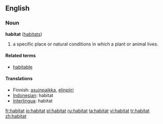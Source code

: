 ==English==
=== Noun ===
'''habitat''' ([[habitats]])

#a specific place or natural conditions in which a plant or animal lives.

==== Related terms ====
*[[habitable]]

==== Translations ====
*Finnish: [[asuinpaikka]], [[elinpiiri]]
*[[Indonesian]]: habitat
*[[Interlingua]]: habitat

[[fr:habitat]]
[[io:habitat]]
[[pl:habitat]]
[[ru:habitat]]
[[ta:habitat]]
[[vi:habitat]]
[[tr:habitat]]
[[zh:habitat]]
